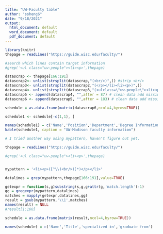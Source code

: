 ```yaml
---
title: "UW-Faculty table"
author: "ssheng6"
date: "9/18/2021"
output:
  html_document: default
  word_document: default
  pdf_document: default
---
```


```r
library(knitr)
thepage = readLines("https://guide.wisc.edu/faculty/")

#search which lines contain target information
#grep('<ul class="uw-people"><li><p>',thepage)

datascrap <- thepage[166:191]
datascrap2<- unlist(strsplit(datascrap,"(<br/>)",)) #strip <br/>
datascrap3<- unlist(strsplit(datascrap2,"(</p></li><li><p>)",))
datascrap4<- unlist(strsplit(datascrap3,"(<ulclass=\"uw-people\"><li><p>)")) 
datascrap5 <- append(datascrap4, "",after = 87) # clean data add missing blank 
datascrap6 <- append(datascrap5, "",after = 183) # clean data add missing blank 

schedule = as.data.frame(matrix(datascrap6,ncol=4,byrow=TRUE))

schedule1 <- schedule[-c(1,1), ]

names(schedule1) = c('Name','Position','Department','Degree Information') 
kable(schedule1, caption = "UW-Madison faculty information")

```

```r
# I tried another way using mypattern, haven't figure out yet.

thepage = readLines("https://guide.wisc.edu/faculty/")

#grep('<ul class="uw-people"><li><p>',thepage)


mypattern = '<li><p>([^\\(<br/>)]*)</p></li>'

datalines = grep(mypattern,thepage[166:191],value=TRUE)  

getexpr = function(s,g)substring(s,g,g+attr(g,'match.length')-1)
gg = gregexpr(mypattern,datalines)
matches = mapply(getexpr,datalines,gg)
result = gsub(mypattern,'\\1',matches)
names(result) = NULL
#result[1:100]

schedule = as.data.frame(matrix(result,ncol=4,byrow=TRUE)) 

names(schedule) = c('Name','Title','specialized in','graduate from') 

```

